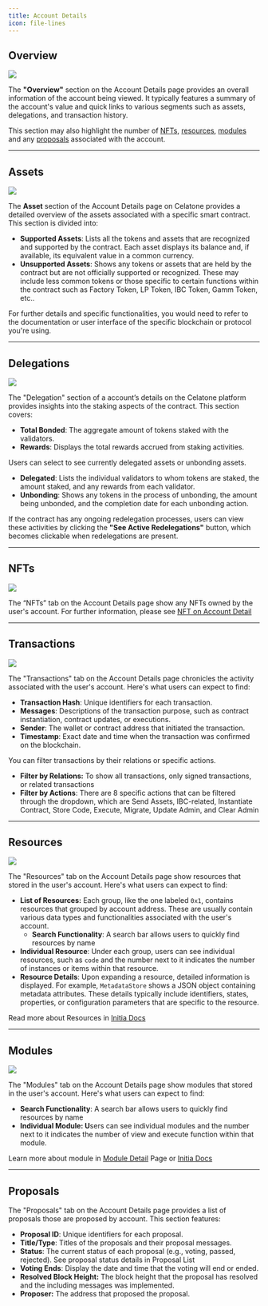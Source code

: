 ```yaml
---
title: Account Details
icon: file-lines
---
```


## Overview

<Frame>
  <img src="/images/user-docs/move/account/move-account-overview.jpg" />
</Frame>

The **"Overview"** section on the Account Details page provides an overall information of the account being viewed. It typically features a summary of the account's value and quick links to various segments such as assets, delegations, and transaction history.

This section may also highlight the number of [NFTs](#nfts), [resources](#resources), [modules](#modules) and any [proposals](#proposals) associated with the account.

---

## Assets

<Frame>
  <img src="/images/user-docs/move/account/move-account-assets.jpg" />
</Frame>

The **Asset** section of the Account Details page on Celatone provides a detailed overview of the assets associated with a specific smart contract. This section is divided into:

- **Supported Assets**: Lists all the tokens and assets that are recognized and supported by the contract. Each asset displays its balance and, if available, its equivalent value in a common currency.
- **Unsupported Assets**: Shows any tokens or assets that are held by the contract but are not officially supported or recognized. These may include less common tokens or those specific to certain functions within the contract such as Factory Token, LP Token, IBC Token, Gamm Token, etc..

For further details and specific functionalities, you would need to refer to the documentation or user interface of the specific blockchain or protocol you're using.

---

## Delegations

<Frame>
  <img src="/images/user-docs/move/account/move-account-delegations.jpg" />
</Frame>

The "Delegation" section of a account’s details on the Celatone platform provides insights into the staking aspects of the contract. This section covers:

- **Total Bonded**: The aggregate amount of tokens staked with the validators.
- **Rewards**: Displays the total rewards accrued from staking activities.

Users can select to see currently delegated assets or unbonding assets.

- **Delegated**: Lists the individual validators to whom tokens are staked, the amount staked, and any rewards from each validator.
- **Unbonding**: Shows any tokens in the process of unbonding, the amount being unbonded, and the completion date for each unbonding action.

If the contract has any ongoing redelegation processes, users can view these activities by clicking the **"See Active Redelegations"** button, which becomes clickable when redelegations are present.

---

## NFTs

<Frame>
  <img src="/images/user-docs/move/account/move-account-nfts.jpg" />
</Frame>

The “NFTs” tab on the Account Details page show any NFTs owned by the user's account. For further information, please see [NFT on Account Detail](https://docs.alleslabs.com/user-guide/move/nfts/nft-account)

---

## Transactions

<Frame>
  <img src="/images/user-docs/move/account/move-account-txs.jpg" />
</Frame>

The "Transactions" tab on the Account Details page chronicles the activity associated with the user's account. Here's what users can expect to find:

- **Transaction Hash**: Unique identifiers for each transaction.
- **Messages**: Descriptions of the transaction purpose, such as contract instantiation, contract updates, or executions.
- **Sender**: The wallet or contract address that initiated the transaction.
- **Timestamp**: Exact date and time when the transaction was confirmed on the blockchain.

You can filter transactions by their relations or specific actions.

- **Filter by Relations:** To show all transactions, only signed transactions, or related transactions
- **Filter by Actions**: There are 8 specific actions that can be filtered through the dropdown, which are Send Assets, IBC-related, Instantiate Contract, Store Code, Execute, Migrate, Update Admin, and Clear Admin

---

## Resources

<Frame>
  <img src="/images/user-docs/move/account/move-account-resources.jpg" />
</Frame>

The "Resources" tab on the Account Details page show resources that stored in the user's account. Here's what users can expect to find:

- **List of Resources:** Each group, like the one labeled `0x1`, contains resources that grouped by account address. These are usually contain various data types and functionalities associated with the user's account.
    - **Search Functionality**: A search bar allows users to quickly find resources by name
- **Individual Resource**: Under each group, users can see individual resources, such as `code` and the number next to it indicates the number of instances or items within that resource.
- **Resource Details**: Upon expanding a resource, detailed information is displayed. For example, `MetadataStore` shows a JSON object containing metadata attributes. These details typically include identifiers, states, properties, or configuration parameters that are specific to the resource.

Read more about Resources in [Initia Docs](https://github.com/initia-labs/move/blob/initia-move/documentation/book/src/structs-and-resources.md)

---

## Modules

<Frame>
  <img src="/images/user-docs/move/account/move-account-resources.jpg" />
</Frame>

The "Modules" tab on the Account Details page show modules that stored in the user's account. Here's what users can expect to find:

- **Search Functionality**: A search bar allows users to quickly find resources by name
- **Individual Module: U**sers can see individual modules and the number next to it indicates the number of view and execute function within that module.

Learn more about module in [Module Detail](https://docs.alleslabs.com/user-guide/move/module/detail-page) Page or [Initia Docs](https://github.com/initia-labs/move/blob/initia-move/documentation/book/src/modules-and-scripts.md)

---

## Proposals


The "Proposals" tab on the Account Details page provides a list of proposals those are proposed by account. This section features:

- **Proposal ID**: Unique identifiers for each proposal.
- **Title/Type**: Titles of the proposals and their proposal messages.
- **Status**: The current status of each proposal (e.g., voting, passed, rejected). See proposal status details in Proposal List
- **Voting Ends**: Display the date and time that the voting will end or ended.
- **Resolved Block Height:** The block height that the proposal has resolved and the including messages was implemented.
- **Proposer:** The address that proposed the proposal.
